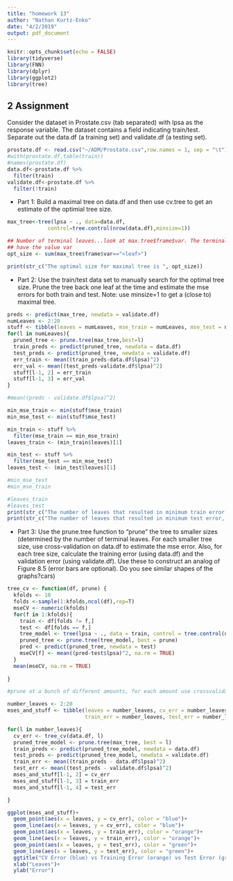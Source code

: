```yaml
---
title: "homework 13"
author: "Nathan Kurtz-Enko"
date: "4/2/2019"
output: pdf_document
---
```


```r
knitr::opts_chunk$set(echo = FALSE)
library(tidyverse)
library(FNN)
library(dplyr)
library(ggplot2)
library(tree)
```

## 2 Assignment
Consider the dataset in Prostate.csv (tab separated) with lpsa as the response variable.  The dataset contains a field indicating train/test. Separate out the data.df (a training set) and validate.df (a testing set).



```r
prostate.df <- read.csv("~/ADM/Prostate.csv",row.names = 1, sep = "\t")
#with(prostate.df,table(train))
#names(prostate.df)
data.df<-prostate.df %>% 
  filter(train)
validate.df<-prostate.df %>% 
  filter(!train)


```

* Part 1: Build a maximal tree on data.df and then use cv.tree  to get an estimate of the optimial tree size.

```r
max_tree<-tree(lpsa ~ ., data=data.df,
             control=tree.control(nrow(data.df),minsize=1))

## Number of terminal leaves...look at max.tree$frame$var. The terminal leaves have
## have the value var
opt_size <- sum(max_tree$frame$var=="<leaf>")

print(str_c("The optimal size for maximal tree is ", opt_size))
```

* Part 2: Use the train/test data set to manually search for the optimal tree size. Prune the tree back one leaf at the time and estimate the mse errors for both train and test. Note: use minsize=1 to get a (close to) maximal tree.


```r

preds <- predict(max_tree, newdata = validate.df)
numLeaves <- 2:20
stuff <- tibble(leaves = numLeaves, mse_train = numLeaves, mse_test = numLeaves)
for(l in numLeaves){
  pruned_tree <- prune.tree(max_tree,best=l) 
  train_preds <- predict(pruned_tree, newdata = data.df)
  test_preds <- predict(pruned_tree, newdata = validate.df)
  err_train <- mean((train_preds-data.df$lpsa)^2)
  err_val <- mean((test_preds-validate.df$lpsa)^2)
  stuff[l-1, 2] = err_train
  stuff[l-1, 3] = err_val
}

#mean((preds - validate.df$lpsa)^2)
```

```r
min_mse_train <- min(stuff$mse_train)
min_mse_test <- min(stuff$mse_test)

min_train <- stuff %>%
  filter(mse_train == min_mse_train)
leaves_train <- (min_train$leaves)[1]

min_test <- stuff %>%
  filter(mse_test == min_mse_test)
leaves_test <- (min_test$leaves)[1]

#min_mse_test
#min_mse_train

#leaves_train
#leaves_test
print(str_c("The number of leaves that resulted in minimum train error, ", min_mse_train, ", is ", leaves_train))
print(str_c("The number of leaves that resulted in minimum test error, ", min_mse_test, ", is ", leaves_test))
```



* Part 3: Use the prune.tree function to "prune" the tree to smaller sizes (determined by the number of terminal leaves. For each smaller tree size, use cross-validation on data.df to estimate the mse error.  Also, for each tree size,  calculate the training error (using data.df) and the validation error (using validate.df).
Use these to construct an analog of Figure 8.5 (error bars are optional).
 Do you see  similar shapes of the graphs?cars)


```r
tree_cv <- function(df, prune) {
  kfolds <- 10
  folds <-sample(1:kfolds,ncol(df),rep=T)
  mseCV <- numeric(kfolds)
  for(f in 1:kfolds){
    train <- df[folds != f,]
    test <- df[folds == f,]
    tree_model <- tree(lpsa ~ ., data = train, control = tree.control(nrow(train), minsize = 1))
    pruned_tree <- prune.tree(tree_model, best = prune)
    pred <- predict(pruned_tree, newdata = test)
    mseCV[f] <- mean((pred-test$lpsa)^2, na.rm = TRUE)
  }
  mean(mseCV, na.rm = TRUE)
  
}
```

```r
#prune at a bunch of different amounts, for each amount use crossvalidation to find mse, find mse when just using training data, and find mse when using testing data

number_leaves <- 2:20
mses_and_stuff <- tibble(leaves = number_leaves, cv_err = number_leaves,
                         train_err = number_leaves, test_err = number_leaves)

for(l in number_leaves){
  cv_err <- tree_cv(data.df, l)
  pruned_tree_model <- prune.tree(max_tree, best = l)
  train_preds <- predict(pruned_tree_model, newdata = data.df)
  test_preds <- predict(pruned_tree_model, newdata = validate.df)
  train_err <- mean((train_preds - data.df$lpsa)^2)
  test_err <- mean((test_preds - validate.df$lpsa)^2)
  mses_and_stuff[l-1, 2] = cv_err
  mses_and_stuff[l-1, 3] = train_err
  mses_and_stuff[l-1, 4] = test_err

}
```

```r
ggplot(mses_and_stuff)+
  geom_point(aes(x = leaves, y = cv_err), color = "blue")+
  geom_line(aes(x = leaves, y = cv_err), color = "blue")+
  geom_point(aes(x = leaves, y = train_err), color = "orange")+
  geom_line(aes(x = leaves, y = train_err), color = "orange")+
  geom_point(aes(x = leaves, y = test_err), color = "green")+
  geom_line(aes(x = leaves, y = test_err), color = "green")+
  ggtitle("CV Error (blue) vs Training Error (orange) vs Test Error (green)")+
  xlab("Leaves")+
  ylab("Error")
```